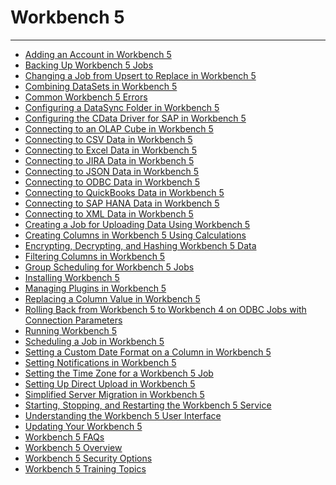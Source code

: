 


Workbench 5
===========
***
* [Adding an Account in Workbench 5](..\..\article\adding_an_account_in_workbench_5\index.qmd)
* [Backing Up Workbench 5 Jobs](..\..\article\backing_up_workbench_5_jobs\index.qmd)
* [Changing a Job from Upsert to Replace in Workbench 5](..\..\article\changing_a_job_from_upsert_to_replace_in_workbench_5\index.qmd)
* [Combining DataSets in Workbench 5](..\..\article\combining_datasets_in_workbench_5\index.qmd)
* [Common Workbench 5 Errors](..\..\article\common_workbench_5_errors\index.qmd)
* [Configuring a DataSync Folder in Workbench 5](..\..\article\configuring_a_datasync_folder_in_workbench_5\index.qmd)
* [Configuring the CData Driver for SAP in Workbench 5](..\..\article\configuring_the_cdata_driver_for_sap_in_workbench_5\index.qmd)
* [Connecting to an OLAP Cube in Workbench 5](..\..\article\connecting_to_an_olap_cube_in_workbench_5\index.qmd)
* [Connecting to CSV Data in Workbench 5](..\..\article\connecting_to_csv_data_in_workbench_5\index.qmd)
* [Connecting to Excel Data in Workbench 5](..\..\article\connecting_to_excel_data_in_workbench_5\index.qmd)
* [Connecting to JIRA Data in Workbench 5](..\..\article\connecting_to_jira_data_in_workbench_5\index.qmd)
* [Connecting to JSON Data in Workbench 5](..\..\article\connecting_to_json_data_in_workbench_5\index.qmd)
* [Connecting to ODBC Data in Workbench 5](..\..\article\connecting_to_odbc_data_in_workbench_5\index.qmd)
* [Connecting to QuickBooks Data in Workbench 5](..\..\article\connecting_to_quickbooks_data_in_workbench_5\index.qmd)
* [Connecting to SAP HANA Data in Workbench 5](..\..\article\connecting_to_sap_hana_data_in_workbench_5\index.qmd)
* [Connecting to XML Data in Workbench 5](..\..\article\connecting_to_xml_data_in_workbench_5\index.qmd)
* [Creating a Job for Uploading Data Using Workbench 5](..\..\article\creating_a_job_for_uploading_data_using_workbench_5\index.qmd)
* [Creating Columns in Workbench 5 Using Calculations](..\..\article\creating_columns_in_workbench_5_using_calculations\index.qmd)
* [Encrypting, Decrypting, and Hashing Workbench 5 Data](..\..\article\encrypting_decrypting_and_hashing_workbench_5_data\index.qmd)
* [Filtering Columns in Workbench 5](..\..\article\filtering_columns_in_workbench_5\index.qmd)
* [Group Scheduling for Workbench 5 Jobs](..\..\article\group_scheduling_for_workbench_5_jobs\index.qmd)
* [Installing Workbench 5](..\..\article\installing_workbench_5\index.qmd)
* [Managing Plugins in Workbench 5](..\..\article\managing_plugins_in_workbench_5\index.qmd)
* [Replacing a Column Value in Workbench 5](..\..\article\replacing_a_column_value_in_workbench_5\index.qmd)
* [Rolling Back from Workbench 5 to Workbench 4 on ODBC Jobs with Connection Parameters](..\..\article\rolling_back_from_workbench_5_to_workbench_4_on_odbc_jobs_with_connection_parameters\index.qmd)
* [Running Workbench 5](..\..\article\running_workbench_5\index.qmd)
* [Scheduling a Job in Workbench 5](..\..\article\scheduling_a_job_in_workbench_5\index.qmd)
* [Setting a Custom Date Format on a Column in Workbench 5](..\..\article\setting_a_custom_date_format_on_a_column_in_workbench_5\index.qmd)
* [Setting Notifications in Workbench 5](..\..\article\setting_notifications_in_workbench_5\index.qmd)
* [Setting the Time Zone for a Workbench 5 Job](..\..\article\setting_the_time_zone_for_a_workbench_5_job\index.qmd)
* [Setting Up Direct Upload in Workbench 5](..\..\article\setting_up_direct_upload_in_workbench_5\index.qmd)
* [Simplified Server Migration in Workbench 5](..\..\article\simplified_server_migration_in_workbench_5\index.qmd)
* [Starting, Stopping, and Restarting the Workbench 5 Service](..\..\article\starting_stopping_and_restarting_the_workbench_5_service\index.qmd)
* [Understanding the Workbench 5 User Interface](..\..\article\understanding_the_workbench_5_user_interface\index.qmd)
* [Updating Your Workbench 5](..\..\article\updating_your_workbench_5\index.qmd)
* [Workbench 5 FAQs](..\..\article\workbench_5_faqs\index.qmd)
* [Workbench 5 Overview](..\..\article\workbench_5_overview\index.qmd)
* [Workbench 5 Security Options](..\..\article\workbench_5_security_options\index.qmd)
* [Workbench 5 Training Topics](..\..\article\workbench_5_training_topics\index.qmd)
